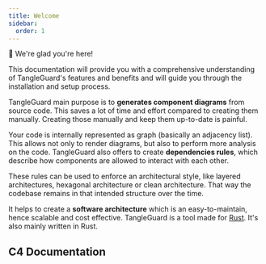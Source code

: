 ```yaml
---
title: Welcome
sidebar:
  order: 1
---
```


👋 We're glad you're here!

This documentation will provide you with a comprehensive understanding of TangleGuard's features and benefits and will guide you through the installation and setup process.

TangleGuard main purpose is to **generates component diagrams** from source code.
This saves a lot of time and effort compared to creating them manually.
Creating those manually and keep them up-to-date is painful.

Your code is internally represented as graph (basically an adjacency list).
This allows not only to render diagrams, but also to perform more analysis on the code.
TangleGuard also offers to create **dependencies rules**, which describe how components are allowed to interact with each other.

These rules can be used to enforce an architectural style, like layered architectures, hexagonal architecture or clean architecture.
That way the codebase remains in that intended structure over the time.

It helps to create a **software architecture** which is an easy-to-maintain, hence scalable and cost effective.
TangleGuard is a tool made for [Rust](https://www.rust-lang.org/).
It's also mainly written in Rust.


## C4 Documentation
<C4/>

